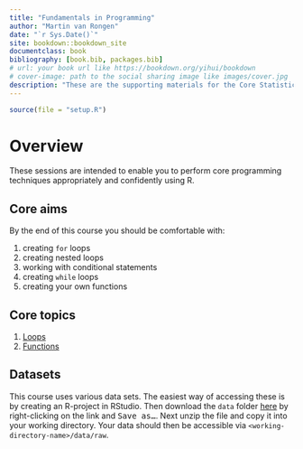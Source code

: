 ```yaml
--- 
title: "Fundamentals in Programming"
author: "Martin van Rongen"
date: "`r Sys.Date()`"
site: bookdown::bookdown_site
documentclass: book
bibliography: [book.bib, packages.bib]
# url: your book url like https://bookdown.org/yihui/bookdown
# cover-image: path to the social sharing image like images/cover.jpg
description: "These are the supporting materials for the Core Statistics modules of the PSLS Biostatistics Initiative, Cambridge University." 
---
```


```r
source(file = "setup.R")
```

# Overview

These sessions are intended to enable you to perform core programming techniques appropriately and confidently using R.

## Core aims
:::highlight
By the end of this course you should be comfortable with:

1. creating `for` loops
2. creating nested loops
3. working with conditional statements
4. creating `while` loops
5. creating your own functions
:::

## Core topics

1. [Loops](#loops-intro)
2. [Functions](#functions-intro)

## Datasets {#index-datasets}

This course uses various data sets. The easiest way of accessing these is by creating an R-project in RStudio. Then download the `data` folder [here](data.zip) by right-clicking on the link and <kbd>Save as...</kbd>. Next unzip the file and copy it into your working directory. Your data should then be accessible via `<working-directory-name>/data/raw`.
